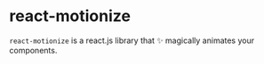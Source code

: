 # react-motionize

`react-motionize` is a react.js library that ✨ magically animates your components.
